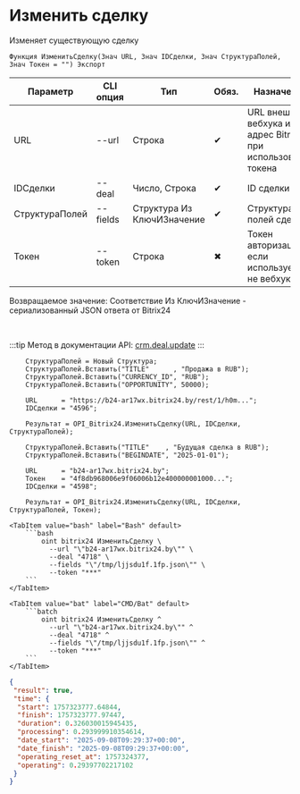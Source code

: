 ﻿---
sidebar_position: 5
description: Изменить сделку и другие функции для работы с Bitrix24 в Открытом пакете интеграций - бесплатной open-source библиотеке интеграций для 1С:Предприятие 8, OneScript и CLI
keywords: [1C, 1С, 1С:Предприятие, 1С:Предприятие 8.3, API, Интеграция, Сервисы, Обмен, OneScript, CLI, Bitrix24]
---


# Изменить сделку
 Изменяет существующую сделку



`Функция ИзменитьСделку(Знач URL, Знач IDСделки, Знач СтруктураПолей, Знач Токен = "") Экспорт`

  | Параметр | CLI опция | Тип | Обяз. | Назначение |
  |-|-|-|-|-|
  | URL | --url | Строка | &#x2714; | URL внешнего вебхука или адрес Bitrix24 при использовании токена |
  | IDСделки | --deal | Число, Строка | &#x2714; | ID сделки |
  | СтруктураПолей | --fields | Структура Из КлючИЗначение | &#x2714; | Структура полей сделки |
  | Токен | --token | Строка | &#x2716; | Токен авторизации, если используется не вебхук |

  
  Возвращаемое значение:   Соответствие Из КлючИЗначение - сериализованный JSON ответа от Bitrix24

<br/>

:::tip
Метод в документации API: [crm.deal.update](https://dev.1c-bitrix.ru/rest_help/crm/cdeals/crm_deal_update.php)
:::
<br/>



```bsl title="Пример использования для 1С:Предприятие/OneScript"
    СтруктураПолей = Новый Структура;
    СтруктураПолей.Вставить("TITLE"      , "Продажа в RUB");
    СтруктураПолей.Вставить("CURRENCY_ID", "RUB");
    СтруктураПолей.Вставить("OPPORTUNITY", 50000);

    URL      = "https://b24-ar17wx.bitrix24.by/rest/1/h0m...";
    IDСделки = "4596";

    Результат = OPI_Bitrix24.ИзменитьСделку(URL, IDСделки, СтруктураПолей);

    СтруктураПолей.Вставить("TITLE"    , "Будущая сделка в RUB");
    СтруктураПолей.Вставить("BEGINDATE", "2025-01-01");

    URL      = "b24-ar17wx.bitrix24.by";
    Токен    = "4f8db968006e9f06006b12e400000001000...";
    IDСделки = "4598";

    Результат = OPI_Bitrix24.ИзменитьСделку(URL, IDСделки, СтруктураПолей, Токен);
```
    

 <Tabs>
  
    <TabItem value="bash" label="Bash" default>
        ```bash
            oint bitrix24 ИзменитьСделку \
              --url "\"b24-ar17wx.bitrix24.by\"" \
              --deal "4718" \
              --fields "\"/tmp/ljjsdu1f.1fp.json\"" \
              --token "***"
        ```
    </TabItem>
  
    <TabItem value="bat" label="CMD/Bat" default>
        ```batch
            oint bitrix24 ИзменитьСделку ^
              --url "\"b24-ar17wx.bitrix24.by\"" ^
              --deal "4718" ^
              --fields "\"/tmp/ljjsdu1f.1fp.json\"" ^
              --token "***"
        ```
    </TabItem>
</Tabs>


```json title="Результат"
{
 "result": true,
 "time": {
  "start": 1757323777.64844,
  "finish": 1757323777.97447,
  "duration": 0.326030015945435,
  "processing": 0.293999910354614,
  "date_start": "2025-09-08T09:29:37+00:00",
  "date_finish": "2025-09-08T09:29:37+00:00",
  "operating_reset_at": 1757324377,
  "operating": 0.29397702217102
 }
}
```
